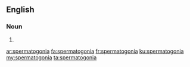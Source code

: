 ==English==

===Noun===
{{head|en|noun plural form}}

# {{plural of|spermatogonium|lang=en}}

[[ar:spermatogonia]]
[[fa:spermatogonia]]
[[fr:spermatogonia]]
[[ku:spermatogonia]]
[[my:spermatogonia]]
[[ta:spermatogonia]]